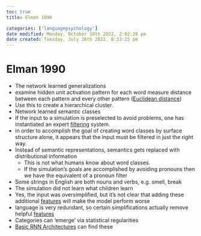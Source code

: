 ```yaml
---
toc: true
title: Elman 1990

categories: ['languagepsychology']
date modified: Monday, October 10th 2022, 2:02:28 pm
date created: Tuesday, July 26th 2022, 8:33:15 pm
---
```


# Elman 1990
- The network learned generalizations
- examine hidden unit activation pattern for each word measure distance between each pattern and every other pattern ([Euclidean distance](Euclidean%20Distance.qmd))
- Use this to create a hierarchical cluster.
- Network learned semantic classes
- If the input to a simulation is preselected to avoid problems, one has instantiated an expert [filtering](Filtering.qmd) system.
- in order to accomplish the goal of creating word classes by surface structure alone, it appears that the input must be filtered in just the right way.
- Instead of semantic representations, semantics gets replaced with distributional information
	- This is not what humans know about word classes.
	- If the simulation's goals are accomplished by avoiding pronouns then we have the equivalent of a pronoun filter
- Some strings in English are both nouns and verbs, e.g. smell, break
- The simulation did not learn what children learn
- Yes, the input was oversimplified, but it's not clear that adding these additional [features](Features.qmd) will make the model perform worse
- language is very redundant, so certain simplifications actually remove helpful [features](Features.qmd)
- Categories can 'emerge' via statistical regularities
- [Basic RNN Architectures](Basic%20RNN%20Architectures.qmd) can find these



